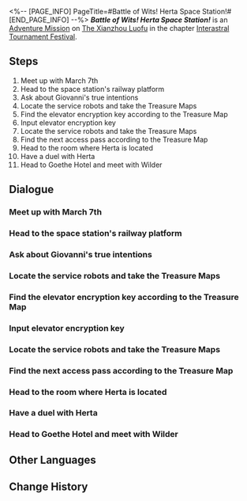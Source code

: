 <%-- [PAGE_INFO]
PageTitle=#Battle of Wits! Herta Space Station!#
[END_PAGE_INFO] --%>
{{Stub|Dialogue.}}
{{Mission Infobox
|id            = 8014104
|title         = 
|image         = {{subst:void|<!--$UPLOAD:<<SpriteOutput/Chronicle/8014104_f.png>-<Mission Battle of Wits! Herta Space Station! Stelle.png>-<Fate's Atlas Images>>-->}}{{subst:void|<!--$UPLOAD:<<SpriteOutput/Chronicle/8014104_m.png>-<Mission Battle of Wits! Herta Space Station! Caelus.png>-<Fate's Atlas Images>>-->}}
<gallery>
Mission Battle of Wits! Herta Space Station! Stelle.png|Stelle
Mission Battle of Wits! Herta Space Station! Caelus.png|Caelus
</gallery>
|type          = Adventure
|event_name    = 
|chapter       = Interastral Tournament Festival
|requirements  = [[Adventure Mission]] ''[[Onward! Cloudford!]]'' completed
|summary       = To qualify for the championship, you must complete all the Victory Zone trials.<br />You have cleared the Victory Zone in Herta Space Station and obtained the Mastery Mark from Herta.
|characters    = Trailblazer
|startLocation = [[The Xianzhou Luofu]] - [[Central Starskiff Haven]]
|world         = The Xianzhou Luofu
|area          = Central Starskiff Haven
|prev          = Onward! Cloudford!
|next          = Clash! Great Mine!
|rewards       = Trailblaze EXP*200; Stellar Jade*40; Traveler's Guide*6; Lost Crystal*4; Credit*40,000
}}
'''''Battle of Wits! Herta Space Station!''''' is an [[Adventure Mission]] on [[The Xianzhou Luofu]] in the chapter [[Interastral Tournament Festival]].

==Steps==
# Meet up with March 7th
# Head to the space station's railway platform
# Ask about Giovanni's true intentions
# Locate the service robots and take the Treasure Maps
# Find the elevator encryption key according to the Treasure Map
# Input elevator encryption key
# Locate the service robots and take the Treasure Maps
# Find the next access pass according to the Treasure Map
# Head to the room where Herta is located
# Have a duel with Herta
# Head to Goethe Hotel and meet with Wilder

<!--
==Gameplay Notes==

--><!--
==Trial Character==

-->
==Dialogue==
{{Stub Dialogue}}

===Meet up with March 7th===
{{Mission Description|type=adventure|location=Central Starskiff Haven|You've completed all challenges in the Cloudford Victory Zone and obtained the second qualifying mark.<br />The road to the championship stretches out beneath your feet like a red carpet &mdash; It's time for the third stage.}}
{{Dialogue Start}}
:{{tx}}
{{Dialogue End}}

===Head to the space station's railway platform===
{{Mission Description|type=adventure|location=Supply Zone|update|The road to the championship stretches out beneath your feet like a red carpet.<br />The third Mastery Mark hides within Herta Space Station. What kind of challenges await within?}}
{{Dialogue Start}}
:{{tx}}
{{Dialogue End}}

===Ask about Giovanni's true intentions===
{{Mission Description|type=adventure|location=Victory Zone: Herta Space Station|update|As it turns out, Giovanni intended to use you as a means to his ends all along, manipulating you like a puppet. The entire thing leaves you with a nasty feeling, and you need to find him at once to get some clear answers.}}
{{Dialogue Start}}
:{{tx}}
{{Dialogue End}}

===Locate the service robots and take the Treasure Maps===
{{Mission Description|type=adventure|location=Victory Zone: Herta Space Station|update|You must complete the corresponding trials first if you wish to challenge the championship contenders of the Victory Zone.<br />The space station's rules seem akin to hunting for treasures in a dungeon. You must obtain the treasure map before you begin your adventure.}}
{{Dialogue Start}}
:{{tx}}
{{Dialogue End}}

===Find the elevator encryption key according to the Treasure Map===
{{Mission Description|type=adventure|location=Victory Zone: Herta Space Station|update|You must complete the corresponding trials first if you wish to challenge the championship contenders of the Victory Zone.<br />The space station's rules seem akin to hunting for treasures in a dungeon. Find the first piece of treasure and prove your worth.}}
{{Dialogue Start}}
:{{tx}}
{{Dialogue End}}

===Input elevator encryption key===
{{Mission Description|type=adventure|location=Victory Zone: Herta Space Station|update|You must complete the corresponding trials first if you wish to challenge the championship contenders of the Victory Zone.<br />The space station's rules seem akin to hunting for treasures in a dungeon. It seems that the "dragon" tasked with guarding the treasure isn't all that professional... Regardless, you are another set closer to facing your final foe &mdash; the "Demon Lord."}}
{{Dialogue Start}}
:{{tx}}
{{Dialogue End}}

===Locate the service robots and take the Treasure Maps===
{{Mission Description|type=adventure|location=Victory Zone: Herta Space Station|update|You must complete the corresponding trials first if you wish to challenge the championship contenders of the Victory Zone.<br />The space station's rules seem akin to hunting for treasures in a dungeon. Now, you must find the other treasure map.}}
{{Dialogue Start}}
:{{tx}}
{{Dialogue End}}

===Find the next access pass according to the Treasure Map===
{{Mission Description|type=adventure|location=Victory Zone: Herta Space Station|update|You must complete the corresponding trials first if you wish to challenge the championship contenders of the Victory Zone.<br />The Wubbaboos don't seem to be terribly enthused about guarding the treasure. And what kind of "dragon" is this? That's clearly just Qingque.}}
{{Dialogue Start}}
:{{tx}}
{{Dialogue End}}

===Head to the room where Herta is located===
{{Mission Description|type=adventure|location=Victory Zone: Herta Space Station|update|After experiencing that uneventful adventure, you finally earned the right to challenge the "Demon Lord." But Herta doesn't seem to care much about the matches at all. Are you the only ones treating this game seriously?}}
{{Dialogue Start}}
:{{tx}}
{{Dialogue End}}

===Have a duel with Herta===
{{Mission Description|type=adventure|location=Victory Zone: Herta Space Station|update|After experiencing that uneventful adventure, you finally earned the right to challenge the "Demon Lord." But Herta doesn't seem to care much about the matches at all. Are you the only ones treating this game seriously?<br />Regardless, you have already completed all the trials. Now, it is time for a "genius" to stand witness before the true strength of those deemed "mundane."}}
{{Dialogue Start}}
:{{tx}}
{{Dialogue End}}

===Head to Goethe Hotel and meet with Wilder===
{{Mission Description|type=adventure|location=Hotel Lobby|update|Wilder somehow knows about (Warp Trotter/Trotter/Bubbles/Puffball/Ivory Menace/Chunky Chops/Turbo Trotter/Trotterlord)'s existence! More than that, he also wants to go over some important matters. Might this game truly have some unknowable mysteries?}}
{{Dialogue Start}}
:{{tx}}
{{Dialogue End}}

==Other Languages==
{{Other Languages
|en   = Battle of Wits! Herta Space Station!
|zhs  = 智斗！空间站「黑塔」
|zht  = 智鬥！太空站「黑塔」
|ja   = 闘智！宇宙ステーション「ヘルタ」
|ko   = 두뇌 풀가동! 우주정거장 「헤르타」
|es   = ¡Demostración de estrategia en la Estación Espacial Herta!
|fr   = Échauffourée à la Station spatiale Herta&nbsp;!
|ru   = Битва стратегий! Космическая станция «Герта»!
|th   = ศึกกลยุทธ์สถานีอวกาศ "Herta"
|vi   = Đấu Trí! Trạm Không Gian Herta
|de   = Strategisches Duell, Herta-Raumstation!
|id   = Pertarungan Kecerdikan, Stasiun Luar Angkasa "Herta"!
|pt   = Batalha de Inteligência! Estação Espacial Herta!
}}

==Change History==
{{Change History|1.4}}
